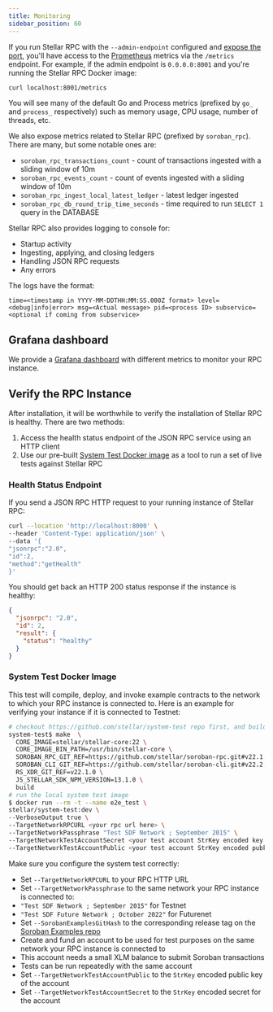 ```yaml
---
title: Monitoring
sidebar_position: 60
---
```


If you run Stellar RPC with the `--admin-endpoint` configured and [expose the port](https://docs.docker.com/engine/reference/commandline/run/#publish), you'll have access to the [Prometheus](https://prometheus.io/) metrics via the `/metrics` endpoint. For example, if the admin endpoint is `0.0.0.0:8001` and you're running the Stellar RPC Docker image:

```bash
curl localhost:8001/metrics
```

You will see many of the default Go and Process metrics (prefixed by `go_` and `process_` respectively) such as memory usage, CPU usage, number of threads, etc.

We also expose metrics related to Stellar RPC (prefixed by `soroban_rpc`). There are many, but some notable ones are:

- `soroban_rpc_transactions_count` - count of transactions ingested with a sliding window of 10m
- `soroban_rpc_events_count` - count of events ingested with a sliding window of 10m
- `soroban_rpc_ingest_local_latest_ledger` - latest ledger ingested
- `soroban_rpc_db_round_trip_time_seconds` - time required to run `SELECT 1` query in the DATABASE

Stellar RPC also provides logging to console for:

- Startup activity
- Ingesting, applying, and closing ledgers
- Handling JSON RPC requests
- Any errors

The logs have the format:

```
time=<timestamp in YYYY-MM-DDTHH:MM:SS.000Z format> level=<debug|info|error> msg=<Actual message> pid=<process ID> subservice=<optional if coming from subservice>
```

## Grafana dashboard

We provide a [Grafana dashboard](https://grafana.com/grafana/dashboards/19229-soroban-rpc/) with different metrics to monitor your RPC instance.

## Verify the RPC Instance

After installation, it will be worthwhile to verify the installation of Stellar RPC is healthy. There are two methods:

1. Access the health status endpoint of the JSON RPC service using an HTTP client
2. Use our pre-built [System Test Docker image](https://hub.docker.com/r/stellar/system-test/tags) as a tool to run a set of live tests against Stellar RPC

### Health Status Endpoint

If you send a JSON RPC HTTP request to your running instance of Stellar RPC:

```bash
curl --location 'http://localhost:8000' \
--header 'Content-Type: application/json' \
--data '{
"jsonrpc":"2.0",
"id":2,
"method":"getHealth"
}'
```

You should get back an HTTP 200 status response if the instance is healthy:

```json
{
  "jsonrpc": "2.0",
  "id": 2,
  "result": {
    "status": "healthy"
  }
}
```

### System Test Docker Image

This test will compile, deploy, and invoke example contracts to the network to which your RPC instance is connected to. Here is an example for verifying your instance if it is connected to Testnet:

```bash
# checkout https://github.com/stellar/system-test repo first, and build the image locally with release component versions
system-test$ make  \
  CORE_IMAGE=stellar/stellar-core:22 \
  CORE_IMAGE_BIN_PATH=/usr/bin/stellar-core \
  SOROBAN_RPC_GIT_REF=https://github.com/stellar/soroban-rpc.git#v22.1.2 \
  SOROBAN_CLI_GIT_REF=https://github.com/stellar/soroban-cli.git#v22.2.0 \
  RS_XDR_GIT_REF=v22.1.0 \
  JS_STELLAR_SDK_NPM_VERSION=13.1.0 \
  build
# run the local system test image
$ docker run --rm -t --name e2e_test \
stellar/system-test:dev \
--VerboseOutput true \
--TargetNetworkRPCURL <your rpc url here> \
--TargetNetworkPassphrase "Test SDF Network ; September 2015" \
--TargetNetworkTestAccountSecret <your test account StrKey encoded key here > \
--TargetNetworkTestAccountPublic <your test account StrKey encoded pubkey here> \
```

Make sure you configure the system test correctly:

- Set `--TargetNetworkRPCURL` to your RPC HTTP URL
- Set `--TargetNetworkPassphrase` to the same network your RPC instance is connected to:
- `"Test SDF Network ; September 2015"` for Testnet
- `"Test SDF Future Network ; October 2022"` for Futurenet
- Set `--SorobanExamplesGitHash` to the corresponding release tag on the [Soroban Examples repo](https://github.com/stellar/soroban-examples/tags)
- Create and fund an account to be used for test purposes on the same network your RPC instance is connected to
- This account needs a small XLM balance to submit Soroban transactions
- Tests can be run repeatedly with the same account
- Set `--TargetNetworkTestAccountPublic` to the `StrKey` encoded public key of the account
- Set `--TargetNetworkTestAccountSecret` to the `StrKey` encoded secret for the account
